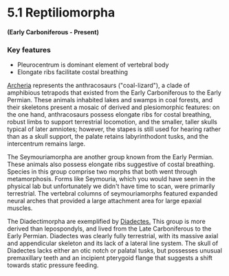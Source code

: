 # 5.1 Reptiliomorpha
#### (Early Carboniferous - Present)
### Key features
  * Pleurocentrum is dominant element of vertebral body
  * Elongate ribs facilitate costal breathing

[Archeria](47epiphyses) represents the anthracosaurs ("coal-lizard"), a clade of amphibious tetrapods that existed from the Early Carboniferous to the Early Permian. These animals inhabited lakes and swamps in coal forests, and their skeletons present a mosaic of derived and plesiomorphic features: on the one hand, anthracosaurs possess elongate ribs for costal breathing, robust limbs to support terrestrial locomotion, and the smaller, taller skulls typical of later amniotes; however, the stapes is still used for hearing rather than as a skull support, the palate retains labyrinthodont tusks, and the intercentrum remains large.

The Seymouriamorpha are another group known from the Early Permian. These animals also possess elongate ribs suggestive of costal breathing. Species in this group comprise two morphs that both went through metamorphosis. Forms like Seymouria, which you would have seen in the physical lab but unfortunately we didn't have time to scan, were primarily terrestrial. The vertebral columns of seymouriamorphs featured expanded neural arches that provided a large attachment area for large epaxial muscles.

The Diadectimorpha are exemplified by [Diadectes.](13alligatorfemur) This group is more derived than lepospondyls, and lived from the Late Carboniferous to the Early Permian. Diadectes was clearly fully terrestrial, with its massive axial and appendicular skeleton and its lack of a lateral line system. The skull of Diadectes lacks either an otic notch or palatal tusks, but possesses unusual premaxillary teeth and an incipient pterygoid flange that suggests a shift towards static pressure feeding.
